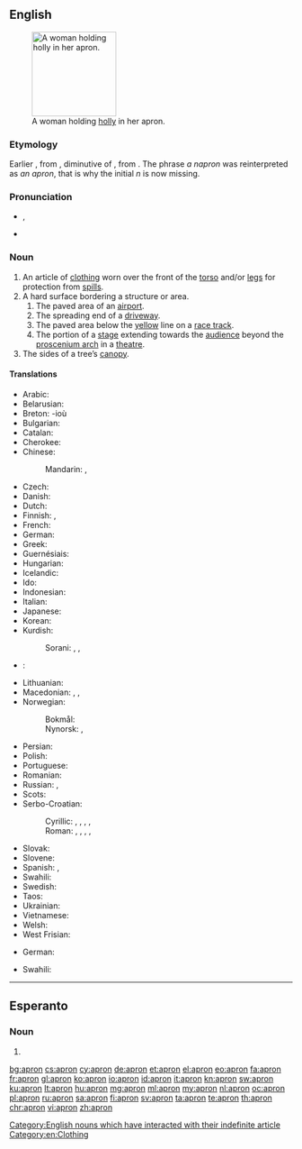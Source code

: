 ==English==
[[Image:A fair Puritan.png|thumb|150px|right|A woman holding [[holly]] in her apron.]]

===Etymology===
Earlier {{term|napron}}, from {{etyl|fro|en}} {{term|napperon|lang=fro}}, diminutive of {{term|nappe||tablecloth}}, from {{etyl|la|en}} {{term|nappa||napkin|lang=la}}. The phrase ''a napron'' was reinterpreted as ''an apron'', that is why the initial ''n'' is now missing.

===Pronunciation===
* {{a|UK}} {{IPA|/ˈeɪ.pɹən/}}, {{X-SAMPA|/"eI.pr@n/}}
* {{audio|en-us-apron.ogg|Audio (US)}}

===Noun===
{{wikipedia}}
{{en-noun}}

# An article of [[clothing]] worn over the front of the [[torso]] and/or [[legs]] for protection from [[spill]]s.
# A hard surface bordering a structure or area.
## The paved area of an [[airport]].
## The spreading end of a [[driveway]].
## The paved area below the [[yellow]] line on a [[race track]].
## The portion of a [[stage]] extending towards the [[audience]] beyond the [[proscenium arch]] in a [[theatre]].
# The sides of a tree’s [[canopy]].

====Translations====
{{trans-top|clothing}}
* Arabic: {{t-|ar|مئزر|m|tr=miʾzar|sc=Arab}}
* Belarusian: {{t-|be|фартух|m|tr=fártux|sc=Cyrl}}
* Breton: {{t+|br|tavañjer|f}} -ioù {{p}}
* Bulgarian: {{t-|bg|престилка|f|tr=prestílka}}
* Catalan: {{t-|ca|davantal|m}}
* Cherokee: {{t-|chr|ᎠᏤᏌᏙ|tr=atsesado|sc=Cher}}
* Chinese:
*: Mandarin: {{t|cmn|圍裙|sc=Hani}}, {{t|cmn|围裙|tr=wéiqún|sc=Hani}}
* Czech: {{t-|cs|zástěra|f}}
* Danish: {{t-|da|forklæde|n}}
* Dutch: {{t+|nl|schort|n}}
* Finnish: {{t+|fi|esiliina}}, {{t+|fi|essu}} {{qualifier|colloquial}}
* French: {{t+|fr|tablier|m}}
* German: {{t+|de|Schürze|f}}
* Greek: {{t+|el|ποδιά|f|tr=podiá|sc=Grek}}
* Guernésiais: {{tø|roa-grn|d'vanté|m}}
* Hungarian: {{t+|hu|kötény}}
* Icelandic: {{t-|is|svunta|f}}
* Ido: {{t+|io|avantalo}}
* Indonesian: {{t+|id|celemek}}
* Italian: {{t+|it|grembiule|m}}
* Japanese: {{t-|ja|エプロン|tr=epuron|sc=Jpan}}
* Korean: {{t+|ko|앞치마|tr=apchima}}
* Kurdish:
*: Sorani: {{tø|ckb|به‌رکۆشه‌|sc=ku-Arab}}, {{tø|ckb|به‌رکۆژه‌|sc=ku-Arab}}, {{tø|ckb|چاڕۆکه‌|sc=ku-Arab}}
{{trans-mid}}
* {{ttbc|la}}: {{t-|la|subligaculum|alt=subligāculum|n}}
* Lithuanian: {{t-|lt|prijuostė}}
* Macedonian: {{t-|mk|престилка|f|tr=préstilka}}, {{t-|mk|скутник|m|tr=skútnik}}, {{t-|mk|фута|f|tr=fúta}}
* Norwegian:
*: Bokmål: {{t-|no|forkle|n}}
*: Nynorsk: {{t-|nn|forkle|n}}, {{t-|nn|forklede|n}}
* Persian: {{t+|fa|پيش بند|sc=fa-Arab}}
* Polish: {{t+|pl|fartuch|m}}
* Portuguese: {{t-|pt|avental|m}}
* Romanian: {{t-|ro|sort}}
* Russian: {{t+|ru|фартук|m|tr=fártuk}}, {{t+|ru|передник|m|tr=perédnik}}
* Scots: {{tø|sco|apern}}
* Serbo-Croatian:
*: Cyrillic: {{t-|sh|кецеља|f}}, {{t-|sh|прегача|f}}, {{t-|sh|фертун|m}}, {{t-|sh|запрега|f}}, {{t-|sh|опрегача|f}}
*: Roman: {{t-|sh|kecelja|f}}, {{t-|sh|pregača|f}}, {{t-|sh|fertun|m}}, {{t-|sh|zaprega|f}}, {{t-|sh|opregača|f}}
* Slovak: {{t-|sk|zástera|f}}
* Slovene: {{t+|sl|predpasnik|m}}
* Spanish: {{t+|es|delantal|m}}, {{t+|es|mandil|f}}
* Swahili: {{t+|sw|aproni}}
* Swedish: {{t+|sv|förkläde|n}}
* Taos: {{qualifier|of carpenter}} {{tø|twf|kwę̀mų́na}}
* Ukrainian: {{t-|uk|фартух|m|tr=fártux|sc=Cyrl}}
* Vietnamese: {{t-|vi|tạp dề}}
* Welsh: {{t+|cy|ffedog}}
* West Frisian: {{t-|fy|skelk|n}}
{{trans-bottom}}

{{trans-top|the paved area of an airport}}
* German: {{t+|de|Vorfeld|n}}
{{trans-mid}}
* Swahili: {{t+|sw|aproni}}
{{trans-bottom}}

[[Category:English nouns which have interacted with their indefinite article]]
[[Category:en:Clothing]]

----

==Esperanto==

===Noun===
{{head|eo}}

# {{eo-form of|apr|on}}

[[bg:apron]]
[[cs:apron]]
[[cy:apron]]
[[de:apron]]
[[et:apron]]
[[el:apron]]
[[eo:apron]]
[[fa:apron]]
[[fr:apron]]
[[gl:apron]]
[[ko:apron]]
[[io:apron]]
[[id:apron]]
[[it:apron]]
[[kn:apron]]
[[sw:apron]]
[[ku:apron]]
[[lt:apron]]
[[hu:apron]]
[[mg:apron]]
[[ml:apron]]
[[my:apron]]
[[nl:apron]]
[[oc:apron]]
[[pl:apron]]
[[ru:apron]]
[[sa:apron]]
[[fi:apron]]
[[sv:apron]]
[[ta:apron]]
[[te:apron]]
[[th:apron]]
[[chr:apron]]
[[vi:apron]]
[[zh:apron]]